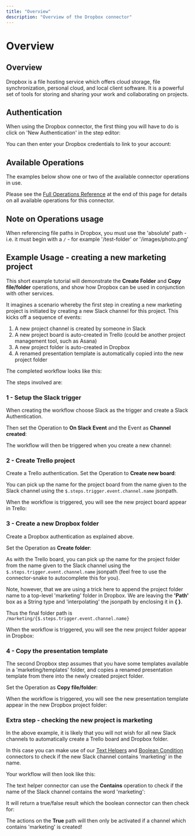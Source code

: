 ```yaml
---
title: "Overview"
description: "Overview of the Dropbox connector"
---
```


# Overview

## Overview

Dropbox is a file hosting service which offers cloud storage, file synchronization, personal cloud, and local client software. It is a powerful set of tools for storing and sharing your work and collaborating on projects.

## Authentication

When using the Dropbox connector, the first thing you will have to do is click on 'New Authentication' in the step editor:

You can then enter your Dropbox credentials to link to your account:

## Available Operations

The examples below show one or two of the available connector operations in use.

Please see the [Full Operations Reference](#operationsFull) at the end of this page for details on all available operations for this connector.

## Note on Operations usage

When referencing file paths in Dropbox, you must use the 'absolute' path - i.e. it must begin with a `/` - for example '/test-folder' or '/images/photo.png'

## Example Usage - creating a new marketing project

This short example tutorial will demonstrate the **Create Folder** and **Copy file/folder** operations, and show how Dropbox can be used in conjunction with other services.

It imagines a scenario whereby the first step in creating a new marketing project is initiated by creating a new Slack channel for this project. This kicks off a sequence of events:

1. A new project channel is created by someone in Slack
2. A new project board is auto-created in Trello (could be another project management tool, such as Asana)
3. A new project folder is auto-created in Dropbox
4. A renamed presentation template is automatically copied into the new project folder

The completed workflow looks like this:

The steps involved are:

### 1 - Setup the Slack trigger

When creating the workflow choose Slack as the trigger and create a Slack Authentication.

Then set the Operation to **On Slack Event** and the Event as **Channel created**:

The workflow will then be triggered when you create a new channel:

### 2 - Create Trello project

Create a Trello authentication. Set the Operation to **Create new board**:

You can pick up the name for the project board from the name given to the Slack channel using the `$.steps.trigger.event.channel.name` jsonpath.

When the workflow is triggered, you will see the new project board appear in Trello:

### 3 - Create a new Dropbox folder

Create a Dropbox authentication as explained above.

Set the Operation as **Create folder**:

As with the Trello board, you can pick up the name for the project folder from the name given to the Slack channel using the `$.steps.trigger.event.channel.name` jsonpath (feel free to use the connector-snake to autocomplete this for you).

Note, however, that we are using a trick here to append the project folder name to a top-level 'marketing' folder in Dropbox. We are leaving the **'Path'** box as a String type and 'interpolating' the jsonpath by enclosing it in **{ }**.

Thus the final folder path is `/marketing/{$.steps.trigger.event.channel.name}`

When the workflow is triggered, you will see the new project folder appear in Dropbox:

### 4 - Copy the presentation template

The second Dropbox step assumes that you have some templates available in a 'marketing/templates' folder, and copies a renamed presentation template from there into the newly created project folder.

Set the Operation as **Copy file/folder**:

When the workflow is triggered, you will see the new presentation template appear in the new Dropbox project folder:

### Extra step - checking the new project is marketing

In the above example, it is likely that you will not wish for all new Slack channels to automatically create a Trello board and Dropbox folder.

In this case you can make use of our [Text Helpers](/connectors/helpers/text-helper/) and [Boolean Condition](/connectors/core/boolean-condition/) connectors to check if the new Slack channel contains 'marketing' in the name.

Your workflow will then look like this:

The text helper connector can use the **Contains** operation to check if the name of the Slack channel contains the word 'marketing':

It will return a true/false result which the boolean connector can then check for:

The actions on the **True** path will then only be activated if a channel which contains 'marketing' is created!
